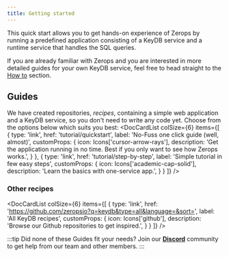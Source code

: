 ```yaml
---
title: Getting started
---
```



This quick start allows you to get hands-on experience of Zerops by running a predefined application consisting of a KeyDB service and a runtime service that handles the SQL queries.

If you are already familiar with Zerops and you are interested in more detailed guides for your own KeyDB service, feel free to head straight to the [How to](/keydb/how-to/create) section.

## Guides

We have created repositories, *recipes*, containing a simple web application and a KeyDB service, so you don't need to write any code yet. Choose from the options below which suits you best:
<DocCardList colSize={6} items={[
      {
        type: 'link',
        href: 'tutorial/quickstart',
        label: 'No-Fuss one click guide (well, almost)',
        customProps: {
          icon: Icons['cursor-arrow-rays'],
          description: 'Get the application running in no time. Best if you only want to see how Zerops works.',
        }
      },
      {
        type: 'link',
        href: 'tutorial/step-by-step',
        label: 'Simple tutorial in few easy steps',
        customProps: {
          icon: Icons['academic-cap-solid'],
          description: 'Learn the basics with one-service app.',
        }
      }
]} />

### Other recipes

<DocCardList colSize={6} items={[
      {
        type: 'link',
        href: 'https://github.com/zeropsio?q=keydb&type=all&language=&sort=',
        label: 'All KeyDB recipes',
        customProps: {
          icon: Icons['github'],
          description: 'Browse our Github repositories to get inspired.',
        }
      }
]} />

:::tip
Did none of these Guides fit your needs? Join our **[Discord](https://discord.com/invite/WDvCZ54)** community to get help from our team and other members.
:::